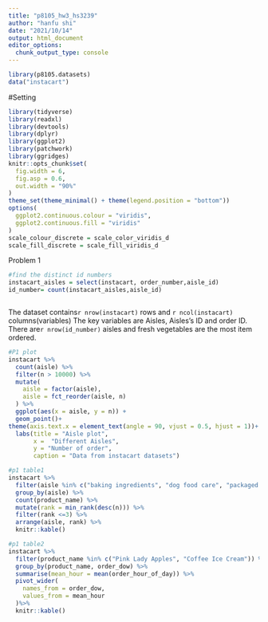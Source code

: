 ```yaml
---
title: "p8105_hw3_hs3239"
author: "hanfu shi"
date: "2021/10/14"
output: html_document
editor_options: 
  chunk_output_type: console
---
```


```r
library(p8105.datasets)
data("instacart")

```

#Setting
```r
library(tidyverse)
library(readxl)
library(devtools)
library(dplyr)
library(ggplot2)
library(patchwork)
library(ggridges)
knitr::opts_chunk$set(
  fig.width = 6,
  fig.asp = 0.6,
  out.width = "90%"
)
theme_set(theme_minimal() + theme(legend.position = "bottom"))
options(
  ggplot2.continuous.colour = "viridis",
  ggplot2.continuous.fill = "viridis"
)
scale_colour_discrete = scale_color_viridis_d
scale_fill_discrete = scale_fill_viridis_d
```

Problem 1
```r
#find the distinct id numbers
instacart_aisles = select(instacart, order_number,aisle_id)
id_number= count(instacart_aisles,aisle_id)



```
The dataset contains`r nrow(instacart)` rows and `r ncol(instacart)` columns(variables)
The key variables are Aisles, Aisles's ID and order ID. There are`r nrow(id_number)` aisles and fresh vegetables are the most item ordered.


```r
#P1 plot
instacart %>% 
  count(aisle) %>% 
  filter(n > 10000) %>% 
  mutate(
    aisle = factor(aisle),
    aisle = fct_reorder(aisle, n)
  ) %>% 
  ggplot(aes(x = aisle, y = n)) +
  geom_point()+
theme(axis.text.x = element_text(angle = 90, vjust = 0.5, hjust = 1))+
  labs(title = "Aisle plot",
       x =  "Different Aisles",
       y = "Number of order",
       caption = "Data from instacart datasets")
```


```r
#p1 table1
instacart %>% 
  filter(aisle %in% c("baking ingredients", "dog food care", "packaged vegetables fruits")) %>% 
  group_by(aisle) %>% 
  count(product_name) %>% 
  mutate(rank = min_rank(desc(n))) %>% 
  filter(rank <=3) %>% 
  arrange(aisle, rank) %>% 
  knitr::kable()
```


```r
#p1 table2
instacart %>% 
  filter(product_name %in% c("Pink Lady Apples", "Coffee Ice Cream")) %>% 
  group_by(product_name, order_dow) %>% 
  summarise(mean_hour = mean(order_hour_of_day)) %>% 
  pivot_wider(
    names_from = order_dow,
    values_from = mean_hour
  )%>%
  knitr::kable()

```



```r

```



```r

```